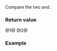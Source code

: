 {{cpp/chrono/title|1=operator==,&lt;=&gt;{{small|(std::chrono::month)}}}}
{{cpp/chrono/month/navbar}}
{{dcl begin}}
{{dcl header|chrono}}
{{dcl|since=c++20|num=1|1=
constexpr bool operator==( const std::chrono::month&amp; x,
                           const std::chrono::month&amp; y ) noexcept;
}}
{{dcl|since=c++20|num=2|1=
constexpr std::strong_ordering operator&lt;=&gt;( const std::chrono::month&amp; x,
                                            const std::chrono::month&amp; y ) noexcept;
}}
{{dcl end}}
Compare the two {{lc|std::chrono::month}} {{c|x}} and {{c|y}}.

{{cpp/note synthesized compare}}

===Return value===
@1@ {{c|1=unsigned(x) == unsigned(y)}}
@2@ {{c|1=unsigned(x) &lt;=&gt; unsigned(y)}}

===Example===
{{example
|code=
#include &lt;chrono&gt;

int main()
{
    constexpr std::chrono::month m1{6}, m2{8};

    static_assert
    (
        m1 &lt; m2 &amp;&amp; m1 == m1 &amp;&amp; m1 &lt;= m2 &amp;&amp;
        m2 &gt; m1 &amp;&amp; m2 != m1 &amp;&amp; m2 &gt;= m1 &amp;&amp;
        m1 &lt;=&gt; m2 != 0
    );
}
}}

{{langlinks|es|ja|ru|zh}}